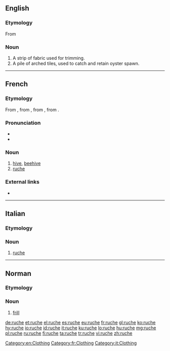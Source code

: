 ==English==

===Etymology===
From {{etyl|fr|en}}

===Noun===
{{en-noun}}

# A strip of fabric used for trimming.
# A pile of arched tiles, used to catch and retain oyster spawn.

{{Webster 1913}}

[[Category:en:Clothing]]

----

==French==

===Etymology===
From {{etyl|frm|fr}} {{m|frm|rusche}}, from {{etyl|ML.|fr}} {{m|la|rusca||bark}}, from {{etyl|cel-gau|fr}} {{m|cel-gau|*ruskā|}}, from {{etyl|cel-pro|fr}} {{m|cel-pro|*rūsklos||bark}}.

===Pronunciation===
* {{IPA|/ʁyʃ/|lang=fr}}
* {{audio|Fr-ruche.ogg|Audio|lang=fr}}

===Noun===
{{fr-noun|f}}

# [[hive]], [[beehive]]
# [[#English|ruche]]

===External links===
* {{R:TLFi}}

[[Category:fr:Clothing]]

----

==Italian==

===Etymology===
{{etyl|fr|it}}

===Noun===
{{head|it|noun|g=f|invariable}}

# [[#English|ruche]]

[[Category:it:Clothing]]

----

==Norman==
{{rfc-auto}}

===Etymology===
{{rfe|lang=nrf}}

===Noun===
{{nrf-noun|f}}

# [[frill]]

[[de:ruche]]
[[et:ruche]]
[[el:ruche]]
[[es:ruche]]
[[eu:ruche]]
[[fr:ruche]]
[[gl:ruche]]
[[ko:ruche]]
[[hy:ruche]]
[[io:ruche]]
[[id:ruche]]
[[it:ruche]]
[[ku:ruche]]
[[lo:ruche]]
[[hu:ruche]]
[[mg:ruche]]
[[pl:ruche]]
[[ru:ruche]]
[[fi:ruche]]
[[ta:ruche]]
[[tr:ruche]]
[[vi:ruche]]
[[zh:ruche]]